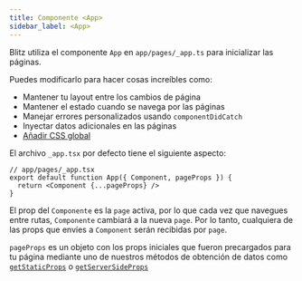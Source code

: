 ```yaml
---
title: Componente <App>
sidebar_label: <App>
---
```


Blitz utiliza el componente `App` en `app/pages/_app.ts` para inicializar las páginas. 

Puedes modificarlo para hacer cosas increíbles como:

- Mantener tu layout entre los cambios de página
- Mantener el estado cuando se navega por las páginas
- Manejar errores personalizados usando `componentDidCatch`
- Inyectar datos adicionales en las páginas
- [Añadir CSS global](./css)

El archivo `_app.tsx` por defecto tiene el siguiente aspecto:

```tsx
// app/pages/_app.tsx
export default function App({ Component, pageProps }) {
  return <Component {...pageProps} />
}
```

El prop del `Componente` es la `page` activa, por lo que cada vez que navegues
entre rutas, `Componente` cambiará a la nueva `page`. Por lo tanto, cualquiera de las
props que envíes a `Component` serán recibidas por `page`.

`pageProps` es un objeto con los props iniciales que fueron precargados para
tu página mediante uno de nuestros métodos de obtención de datos como
[`getStaticProps`](./get-static-props) o
[`getServerSideProps`](./get-server-side-props)
